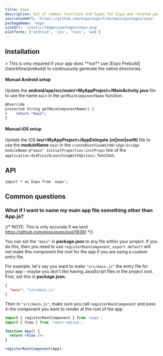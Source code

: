 ```yaml
---
title: Expo
description: Set of common functions and types for Expo and related packages.
sourceCodeUrl: 'https://github.com/expo/expo/tree/main/packages/expo'
packageName: 'expo'
iconUrl: '/static/images/packages/expo.png'
platforms: ['android', 'ios', 'tvos', 'web']
---
```



## Installation

<APIInstallSection hideBareInstructions />

<Collapsible summary="Manual installation">
  > This is only required if your app does **not** use [Expo Prebuild](/workflow/prebuild) to continuously generate the native directories.

  #### Manual Android setup

  Update the **android/app/src/main/&lt;MyAppProject&gt;/MainActivity.java** file to use the name `main` in the `getMainComponentName` function.

  ```diff
  @Override
  protected String getMainComponentName() {
  +    return "main";
  }
  ```

  #### Manual iOS setup

  Update the iOS **ios/&lt;MyAppProject&gt;/AppDelegate.(m|mm|swift)** file to use the **moduleName** `main` in the `createRootViewWithBridge:bridge moduleName:@"main" initialProperties:initProps` line of the `application:didFinishLaunchingWithOptions:` function.

</Collapsible>

## API

```tsx
import * as Expo from 'expo';
```

<APISection packageName="expo" />

## Common questions

### What if I want to name my main app file something other than App.js?

{/* NOTE: This is only accurate if we land https://github.com/expo/expo/pull/18381 */}

You can set the `"main"` in **package.json** to any file within your project. If you do this, then you need to use `registerRootComponent`,
`export default` will not make this component the root for the app if you are using a custom entry file.

For example, let's say you want to make `"src/main.js"` the entry file for your app - maybe you don't like having JavaScript files in the
project root. First, set this in **package.json**:

```json
{
  "main": "src/main.js"
}
```

Then in `"src/main.js"`, make sure you call `registerRootComponent` and pass in the component you want to render at the root of the app.

```jsx
import { registerRootComponent } from 'expo';
import { View } from 'react-native';

function App() {
  return <View />;
}

registerRootComponent(App);
```
